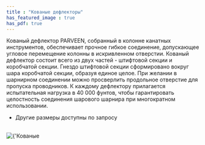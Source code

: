 ```yaml
---
title : "Кованые дефлекторы"
has_featured_image : true
has_pdf: true
---
```


Кованый дефлектор PARVEEN, собранный в колонне канатных инструментов, обеспечивает прочное гибкое соединение, допускающее угловое перемещение колонны в искривленном отверстии.
Кованый дефлектор состоит всего из двух частей - штифтовой секции и коробчатой секции. Гнездо штифтовой секции сформировано вокруг шара коробчатой секции, образуя единое целое. При желании в шарнирном соединении можно просверлить продольное отверстие для пропуска проводников. К каждому дефлектору прилагается испытательная нагрузка в 40 000 фунтов, чтобы гарантировать целостность соединения шарового шарнира при многократном использовании.

* Другие размеры доступны по запросу

<br />
<Image src={image} alt={'Кованые дефлекторы'} />